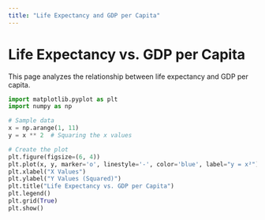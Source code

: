 ```yaml
---
title: "Life Expectancy and GDP per Capita"
---
```


# Life Expectancy vs. GDP per Capita

This page analyzes the relationship between life expectancy and GDP per capita.

```python
import matplotlib.pyplot as plt
import numpy as np

# Sample data
x = np.arange(1, 11)
y = x ** 2  # Squaring the x values

# Create the plot
plt.figure(figsize=(6, 4))
plt.plot(x, y, marker='o', linestyle='-', color='blue', label="y = x²")
plt.xlabel("X Values")
plt.ylabel("Y Values (Squared)")
plt.title("Life Expectancy vs. GDP per Capita")
plt.legend()
plt.grid(True)
plt.show()
```

